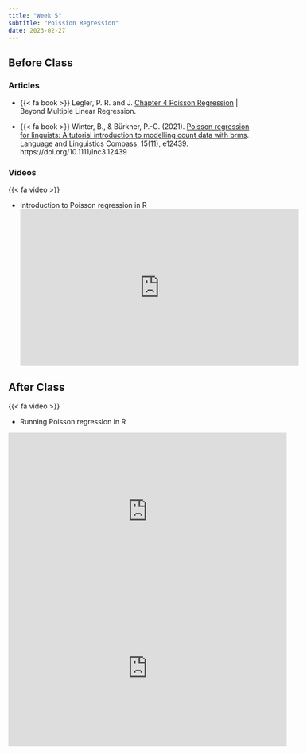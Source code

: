 ```yaml
---
title: "Week 5"
subtitle: "Poission Regression"
date: 2023-02-27
---
```


## Before Class

### Articles

- {{< fa book >}} 
Legler, P. R. and J. [Chapter 4 Poisson Regression](https://bookdown.org/roback/bookdown-BeyondMLR/ch-poissonreg.html) | Beyond Multiple Linear Regression.

- {{< fa book >}}
Winter, B., & Bürkner, P.-C. (2021). [Poisson regression for linguists: A tutorial introduction to modelling count data with brms](https://compass.onlinelibrary.wiley.com/doi/full/10.1111/lnc3.12439). Language and Linguistics Compass, 15(11), e12439. https://doi.org/10.1111/lnc3.12439

### Videos

{{< fa video >}}

- Introduction to Poisson regression in R 
<center>
<iframe width="560" height="315" src="https://www.youtube.com/embed/0XfXHYDYoBA" title="YouTube video player" frameborder="0" allow="accelerometer; autoplay; clipboard-write; encrypted-media; gyroscope; picture-in-picture; web-share" allowfullscreen></iframe>
<center>

## After Class

{{< fa video >}}

- Running Poisson regression in R 

<center>
<iframe width="560" height="315" src="https://www.youtube.com/embed/QPY4zuxs1W0" title="YouTube video player" frameborder="0" allow="accelerometer; autoplay; clipboard-write; encrypted-media; gyroscope; picture-in-picture; web-share" allowfullscreen></iframe>
<center>
<center>
<iframe width="560" height="315" src="https://www.youtube.com/embed/WuWGXJvTda4" title="YouTube video player" frameborder="0" allow="accelerometer; autoplay; clipboard-write; encrypted-media; gyroscope; picture-in-picture; web-share" allowfullscreen></iframe>
<center>
